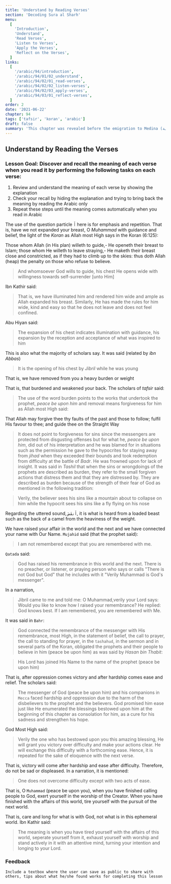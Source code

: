 ```yaml
---
title: 'Understand by Reading Verses'
section: 'Decoding Sura al Sharh'
menu:
  [
    'Introduction',
    'Understand',
    'Read Verses',
    'Listen to Verses',
    'Apply the Verses',
    'Reflect on the Verses',
  ]
links:
  [
    '/arabic/94/introduction',
    '/arabic/94/01/02_understand',
    '/arabic/94/02/01_read-verses',
    '/arabic/94/02/02_listen-verses',
    '/arabic/94/02/03_apply-verses',
    '/arabic/94/03/01_reflect-verses',
  ]
order: 2
date: '2021-06-22'
chapter: 94
tags: ['tafsir', 'koran', 'arabic']
draft: false
summary: 'This chapter was revealed before the emigration to Medina (مكية). It talks about the noble rank of the messenger peace be upon him and his exalted rank with Allah most high.'
---
```


## Understand by Reading the Verses

### Lesson Goal: Discover and recall the meaning of each verse when you read it by performing the following tasks on each verse:

1. Review and understand the meaning of each verse by showing the explanation
2. Check your recall by hiding the explanation and trying to bring back the meaning by reading the Arabic only
3. Repeat these steps until the meaning comes automatically when you read in Arabic

<showVersesFrom94 ayahs={[1]}>

The use of the question particle `أَ` here is for emphasis and repetition. That is, have we not expanded your breast, O _Muhammad_ with guidance and belief, the light of the _Koran_ as Allah most High says in the Koran (6:125):

<showVersesFrom6 ayahs={[125]}>

Those whom Allah (in His plan) willeth to guide,- He openeth their breast to Islam; those whom He willeth to leave straying,- He maketh their breast close and constricted, as if they had to climb up to the skies: thus doth Allah (heap) the penalty on those who refuse to believe.

</showVersesFrom6>

> And whomsoever God wills to guide, his chest He opens wide with willingness towards self-surrender [unto Him]

Ibn Kathir said:

> That is, we have illuminated him and rendered him wide and ample as Allah expanded his breast. Similarly, He has made the rules for him wide, kind and easy so that he does not leave and does not feel confined.

Abu Hiyan said:

> The expansion of his chest indicates illumination with guidance, his expansion by the reception and acceptance of what was inspired to him

This is also what the majority of scholars say. It was said (related by _ibn Abbas_)

> It is the opening of his chest by _Jibril_ while he was young

</showVersesFrom94>

<showVersesFrom94 ayahs={[2]}>

That is, we have removed from you a heavy burden or weight

</showVersesFrom94>

<showVersesFrom94 ayahs={[3]}>

That is, that burdened and weakened your back. The scholars of _tafsir_ said:

> The use of the word burden points to the works that undertook the prophet, _peace be upon him_ and removal means forgiveness for him as Allah most High said:

<showVersesFrom48 ayahs={[2]}>

That Allah may forgive thee thy faults of the past and those to follow; fulfil His favour to thee;
and guide thee on the Straight Way

</showVersesFrom48>

> It does not point to forgiveness for sins since the messengers are protected from disgusting offenses but for what he, _peace be upon him_, did out of his interpretation and he was blamed for in situations such as the permission he gave to the hypocrites for staying away from _jihad_ when they exceeded their bounds and took redemption from difficulty at the battle of _Badr_. He was frowned upon for lack of insight. It was said in _Tashil_ that when the sins or wrongdoings of the prophets are described as burden, they refer to the small forgiven actions that distress them and that they are distressed by. They are described as burden because of the strength of their fear of God as mentioned in the following tradition:

> Verily, the believer sees his sins like a mountain about to collapse on him while the hypocrit sees his sins like a fly flying on his nose

Regarding the uttered sound, `أَنقَضَ`, it is what is heard from a loaded beast such as the back of a camel from the heaviness of the weight.

</showVersesFrom94>

<showVersesFrom94 ayahs={[4]}>

We have raised your affair in the world and the next and we have connected your name with Our Name. `Mujahid` said (that the prophet said):

> I am not remembered except that you are remembered with me.

`Qatada` said:

> God has raised his remembrance in this world and the next. There is no preacher, or listener, or praying person who says or calls "There is not God but God" that he includes with it "Verily Muhammad is God's messenger".

In a narration,

> Jibril came to me and told me: O Muhammad,verily your Lord says: Would you like to know how I raised your remembrance? He replied: God knows best. If I am remembered, you are remembered with Me.

It was said in `Bahr`:

> God connected the remembrance of the messenger with His remembrance, most High, in the statement of belief, the call to prayer, the call to standing for prayer, in the `tashahud`, in the sermon and in several parts of the Koran, obligated the prophets and their people to believe in him (peace be upon him) as was said by _Hasan bin Thabit_:

> His Lord has joined His Name to the name of the prophet (peace be upon him)

</showVersesFrom94>

<showVersesFrom94 ayahs={[5]}>

That is, after oppression comes victory and after hardship comes ease and relief. The scholars said:

> The messenger of God (peace be upon him) and his companions in `Mecca` faced hardship and oppression due to the harm of the disbelievers to the prophet and the believers. God promised him ease just like He enumerated the blessings bestowed upon him at the beginning of this chapter as consolation for him, as a cure for his sadness and strengthen his hope.

God Most High said:

> Verily the one who has bestowed upon you this amazing blessing, He will grant you victory over difficulty and make your actions clear. He will exchange this difficulty with a forthcoming ease. Hence, it is repeated for the sake of eloquence with the next verse.

</showVersesFrom94>

<showVersesFrom94 ayahs={[6]}>

That is, victory will come after hardship and ease after difficulty. Therefore, do not be sad or displeased. In a narration, it is mentioned:

> One does not overcome difficulty except with two acts of ease.

</showVersesFrom94>

<showVersesFrom94 ayahs={[7]}>

That is, O `Muhammad` (peace be upon you), when you have finished calling people to God, exert yourself in the worship of the Creator. When you have finished with the affairs of this world, tire yourself with the pursuit of the next world.

</showVersesFrom94>

<showVersesFrom94 ayahs={[8]}>

That is, care and long for what is with God, not what is in this ephemeral world. Ibn Kathir said:

> The meaning is when you have tired yourself with the affairs of this world, seperate yourself from it, exhaust yourself with worship and stand actively in it with an attentive mind, turning your intention and longing to your Lord.

</showVersesFrom94>

### Feedback

`Include a textbox where the user can save as public to share with others, tips about what he/she found works for completing this lesson`
